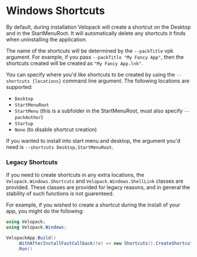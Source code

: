 # Windows Shortcuts
<AppliesTo win />
By default, during installation Velopack will create a shortcut on the Desktop and in the StartMenuRoot. It will automatically delete any shortcuts it finds when uninstalling the application.

The name of the shortcuts will be determined by the `--packTitle` vpk argument. For example, if you pass `--packTitle "My Fancy App"`, then the shortcuts created will be created as `"My Fancy App.lnk"`.

You can specify where you'd like shortcuts to be created by using the `--shortcuts {locations}` command line argument. The following locations are supported:
- `Desktop`
- `StartMenuRoot`
- `StartMenu` (this is a subfolder in the StartMenuRoot, must also specify `--packAuthor`)
- `Startup`
- `None` (to disable shortcut creation)

If you wanted to install into start menu and desktop, the argument you'd need is `--shortcuts Desktop,StartMenuRoot`.

### Legacy Shortcuts

If you need to create shortcuts in any extra locations, the `Velopack.Windows.Shortcuts` and `Velopack.Windows.ShellLink` classes are provided. 
These classes are provided for legacy reasons, and in general the stability of such functions is not guarenteed.

For example, if you wished to create a shortcut during the install of your app, you might do the following:

```cs
using Velopack;
using Velopack.Windows;

VelopackApp.Build()
    .WithAfterInstallFastCallback((v) => new Shortcuts().CreateShortcutForThisExe(ShortcutLocation.Desktop))
    .Run()
```
